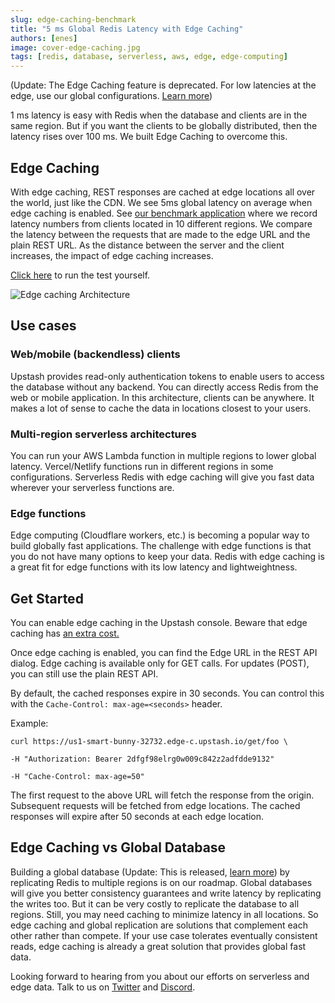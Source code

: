 ```yaml
---
slug: edge-caching-benchmark
title: "5 ms Global Redis Latency with Edge Caching"
authors: [enes]
image: cover-edge-caching.jpg
tags: [redis, database, serverless, aws, edge, edge-computing]
---
```


(Update: The Edge Caching feature is deprecated. For low latencies at the edge, use our global configurations. [Learn more](/docs/redis/features/globaldatabase))

1 ms latency is easy with Redis when the database and clients are in the same region. But if you want the clients to be globally distributed, then the latency rises over 100 ms. We built Edge Caching to overcome this.

## Edge Caching

With edge caching, REST responses are cached at edge locations all over the world, just like the CDN. We see 5ms global latency on average when edge caching is enabled. See [our benchmark application](https://edge-benchmark.vercel.app/) where we record latency numbers from clients located in 10 different regions. We compare the latency between the requests that are made to the edge URL and the plain REST URL. As the distance between the server and the client increases, the impact of edge caching increases.

[Click here](https://edge-benchmark.vercel.app/) to run the test yourself.

![Edge caching Architecture](/blog/edge-caching.png "Edge caching Architecture")

## Use cases

### Web/mobile (backendless) clients

Upstash provides read-only authentication tokens to enable users to access the database without any backend. You can directly access Redis from the web or mobile application. In this architecture, clients can be anywhere. It makes a lot of sense to cache the data in locations closest to your users.

### Multi-region serverless architectures

You can run your AWS Lambda function in multiple regions to lower global latency. Vercel/Netlify functions run in different regions in some configurations. Serverless Redis with edge caching will give you fast data wherever your serverless functions are.

### Edge functions

Edge computing (Cloudflare workers, etc.) is becoming a popular way to build globally fast applications. The challenge with edge functions is that you do not have many options to keep your data. Redis with edge caching is a great fit for edge functions with its low latency and lightweightness.

## Get Started

You can enable edge caching in the Upstash console. Beware that edge caching has [an extra cost.](/docs/account/pricing#edge-caching)

Once edge caching is enabled, you can find the Edge URL in the REST API dialog. Edge caching is available only for GET calls. For updates (POST), you can still use the plain REST API.

By default, the cached responses expire in 30 seconds. You can control this with the `Cache-Control: max-age=<seconds>` header.

Example:

```shell
curl https://us1-smart-bunny-32732.edge-c.upstash.io/get/foo \

-H "Authorization: Bearer 2dfgf98elrg0w009c842z2adfdde9132"

-H "Cache-Control: max-age=50"
```

The first request to the above URL will fetch the response from the origin. Subsequent requests will be fetched from edge locations. The cached responses will expire after 50 seconds at each edge location.

## Edge Caching vs Global Database

Building a global database (Update: This is released, [learn more](https://blog.upstash.com/global-database)) by replicating Redis to multiple regions is on our roadmap. Global databases will give you better consistency guarantees and write latency by replicating the writes too. But it can be very costly to replicate the database to all regions. Still, you may need caching to minimize latency in all locations. So edge caching and global replication are solutions that complement each other rather than compete. If your use case tolerates eventually consistent reads, edge caching is already a great solution that provides global fast data.

Looking forward to hearing from you about our efforts on serverless and edge data. Talk to us on [Twitter](https://twitter.com/upstash) and [Discord](https://upstash.com/discord).